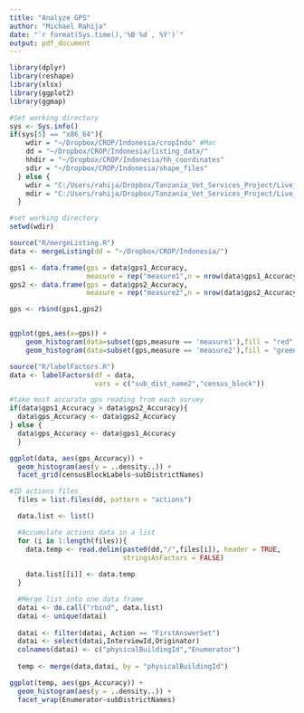 ```yaml
---
title: "Analyze GPS"
author: "Michael Rahija"
date: "`r format(Sys.time(),'%B %d , %Y')`"
output: pdf_document
---
```



```r
library(dplyr)
library(reshape)
library(xlsx)
library(ggplot2)
library(ggmap)

#Set working directory
sys <- Sys.info()
if(sys[5] == "x86_64"){
    wdir = "~/Dropbox/CROP/Indonesia/cropIndo" #Mac
    dd = "~/Dropbox/CROP/Indonesia/listing_data/"
    hhdir = "~/Dropbox/CROP/Indonesia/hh_coordinates"
    sdir = "~/Dropbox/CROP/Indonesia/shape_files"
  } else {
    wdir = "C:/Users/rahija/Dropbox/Tanzania_Vet_Services_Project/Live_data_collection/Metadata_reporting/program"
    mdir = "C:/Users/rahija/Dropbox/Tanzania_Vet_Services_Project/Live_data_collection/"
  }

#set working directory
setwd(wdir)


```


```r
source("R/mergeListing.R")
data <- mergeListing(dd = "~/Dropbox/CROP/Indonesia/")

gps1 <- data.frame(gps = data$gps1_Accuracy, 
                   measure = rep("measure1",n = nrow(data$gps1_Accuracy)))
gps2 <- data.frame(gps = data$gps2_Accuracy, 
                   measure = rep("measure2",n = nrow(data$gps2_Accuracy)))

gps <- rbind(gps1,gps2)


ggplot(gps,aes(x=gps)) + 
    geom_histogram(data=subset(gps,measure == 'measure1'),fill = "red", alpha = 0.2) +
    geom_histogram(data=subset(gps,measure == 'measure2'),fill = "green", alpha = 0.2)
```


```r
source("R/labelFactors.R")
data <- labelFactors(df = data, 
                     vars = c("sub_dist_name2","census_block"))

#take most accurate gps reading from each survey
if(data$gps1_Accuracy > data$gps2_Accuracy){
  data$gps_Accuracy <- data$gps2_Accuracy
} else {
  data$gps_Accuracy <- data$gps1_Accuracy
  }

ggplot(data, aes(gps_Accuracy)) + 
  geom_histogram(aes(y = ..density..)) + 
  facet_grid(censusBlockLabels~subDistrictNames)
```


```r
#ID actions files
  files = list.files(dd, pattern = "actions")

  data.list <- list()

  #Accumulate actions data in a list
  for (i in 1:length(files)){
    data.temp <- read.delim(paste0(dd,"/",files[i]), header = TRUE,
                            stringsAsFactors = FALSE)
  
    data.list[[i]] <- data.temp 
  }

  #Merge list into one data frame
  datai <- do.call("rbind", data.list)
  datai <- unique(datai)
  
  datai <- filter(datai, Action == "FirstAnswerSet")
  datai <- select(datai,InterviewId,Originator)
  colnames(datai) <- c("physicalBuildingId","Enumerator")
  
  temp <- merge(data,datai, by = "physicalBuildingId")
```


```r
ggplot(temp, aes(gps_Accuracy)) + 
  geom_histogram(aes(y = ..density..)) + 
  facet_wrap(Enumerator~subDistrictNames)

```
